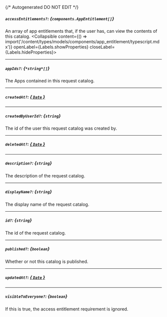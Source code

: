 {/* Autogenerated DO NOT EDIT  */}

##### `accessEntitlements?`: *{`components.AppEntitlement[]`}*
An array of app entitlements that, if the user has, can view the contents of this catalog.
<Collapsible content={() => import('/content/types/models/components/app_entitlement/typescript.mdx')} openLabel={Labels.showProperties} closeLabel={Labels.hideProperties}>
</Collapsible>

---
##### `appIds?`: *{`*string*[]`}*
The Apps contained in this request catalog.

---
##### `createdAt?`: [*{ `Date` }*](https://developer.mozilla.org/en-US/docs/Web/JavaScript/Reference/Global_Objects/Date)

---
##### `createdByUserId?`: *{`string`}*
The id of the user this request catalog was created by.

---
##### `deletedAt?`: [*{ `Date` }*](https://developer.mozilla.org/en-US/docs/Web/JavaScript/Reference/Global_Objects/Date)

---
##### `description?`: *{`string`}*
The description of the request catalog.

---
##### `displayName?`: *{`string`}*
The display name of the request catalog.

---
##### `id?`: *{`string`}*
The id of the request catalog.

---
##### `published?`: *{`boolean`}*
Whether or not this catalog is published.

---
##### `updatedAt?`: [*{ `Date` }*](https://developer.mozilla.org/en-US/docs/Web/JavaScript/Reference/Global_Objects/Date)

---
##### `visibleToEveryone?`: *{`boolean`}*
If this is true, the access entitlement requirement is ignored.


